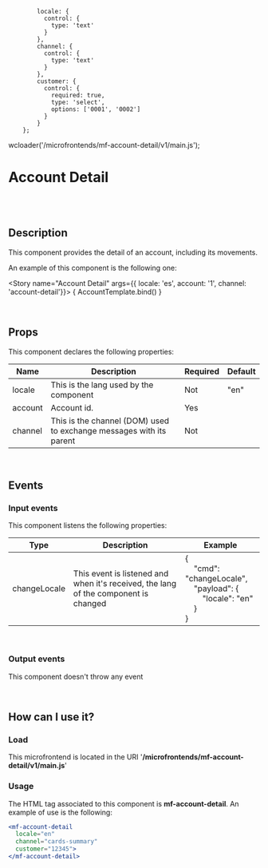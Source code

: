 
            locale: {
              control: {
                type: 'text'
              }
            },
            channel: {
              control: {
                type: 'text'
              }
            },
            customer: {
              control: {
                required: true,
                type: 'select',
                options: ['0001', '0002']
              }
            }
        };

<Meta title="Microfrontends/Account Detail"
        component="mf-account-detail"
        argTypes={AccountsSummaryArgTypes} />

wcloader('/microfrontends/mf-account-detail/v1/main.js');

# Account Detail

<br />
<br />

## Description

This component provides the detail of an account, including its movements.

An example of this component is the following one:


<Story name="Account Detail" args={{ locale: 'es', account: '1', channel: 'account-detail'}}>
  { AccountTemplate.bind() }
</Story>


<br />

## Props
This component declares the following properties:

| Name    | Description                                                  | Required | Default |
| ------- | ------------------------------------------------------------ | -------- | ------- |
| locale  | This is the lang used by the component                       | Not      | "en"    |
| account | Account id.                                                  | Yes      |         |
| channel | This is the channel (DOM) used to exchange messages with its parent | Not      |         |

<br />

## Events

### Input events
This component listens the following properties:

| Type         | Description                                                  | Example |
| ------------ | ------------------------------------------------------------ | ------- |
| changeLocale | This event is listened and when it's received, the lang of the component is changed | {<br />&nbsp; &nbsp; "cmd": "changeLocale",<br /> &nbsp; &nbsp; "payload": { <br /> &nbsp; &nbsp; &nbsp; &nbsp;  "locale": "en"<br />&nbsp; &nbsp; }<br />}     |

<br />

### Output events

This component doesn't throw any event

<br />

## How can I use it?

### Load

This microfrontend is located in the URI '**/microfrontends/mf-account-detail/v1/main.js**'

### Usage

The HTML tag associated to this component is **mf-account-detail**. An example of use is the following:

```jsx
<mf-account-detail
  locale="en"
  channel="cards-summary"
  customer="12345">
</mf-account-detail>
```
